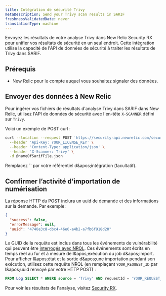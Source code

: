 ```yaml
---
title: Intégration de sécurité Trivy
metaDescription: Send your Trivy scan results in SARIF
freshnessValidatedDate: never
translationType: machine
---
```


Envoyez les résultats de votre analyse Trivy dans New Relic Security RX pour unifier vos résultats de sécurité en un seul endroit. Cette intégration utilise la capacité de l&apos;API de données de sécurité à traiter les résultats de Trivy dans SARIF.

## Prérequis

* New Relic <InlinePopover type="licenseKey" />pour le compte auquel vous souhaitez signaler des données.

## Envoyer des données à New Relic

Pour ingérer vos fichiers de résultats d&apos;analyse Trivy dans SARIF dans New Relic, utilisez l&apos;API de données de sécurité avec l&apos;en-tête `X-SCANNER` défini sur `Trivy`.

Voici un exemple de POST curl :

```bash
curl --location --request POST 'https://security-api.newrelic.com/security/v1?repository=<https://github.com/MY_GITHUB_USER/MY_TRIVY_REPO>' \
  --header 'Api-Key: YOUR_LICENSE_KEY' \
  --header 'Content-Type: application/json' \
  --header 'X-Scanner: Trivy' \
  -d @nameOfSarifFile.json
```

<Callout variant="tip">
  Remplacez `<RepositoryUrl>` par votre référentiel d&amp;apos;intégration (facultatif).
</Callout>

## Confirmer l’activité d’importation de numérisation

La réponse HTTP du POST inclura un uuid de demande et des informations sur la demande. Par exemple:

```json
{
  "success": false,
  "errorMessage": null,
  "uuid": "4740e3c8-dbc4-46e6-a4b2-a7fb6f918d20"
}
```

Le GUID de la requête est inclus dans tous les événements de vulnérabilité qui peuvent être [interrogés avec NRQL](/docs/query-your-data/nrql-new-relic-query-language/get-started/introduction-nrql-new-relics-query-language/). Ces événements sont écrits en temps réel au fur et à mesure de l&amp;apos;exécution du job d&amp;apos;import. Pour afficher l&amp;apos;état et la sortie d&amp;apos;une importation pendant son exécution, utilisez cette requête NRQL (en remplaçant `YOUR_REQUEST_ID` par l&amp;apos;uuid renvoyé par votre HTTP POST) :

```sql
FROM Log SELECT * WHERE source = 'Trivy' AND requestId = 'YOUR_REQUEST_ID'
```

Pour voir les résultats de l&apos;analyse, visitez [Security RX](/docs/vulnerability-management/overview/).